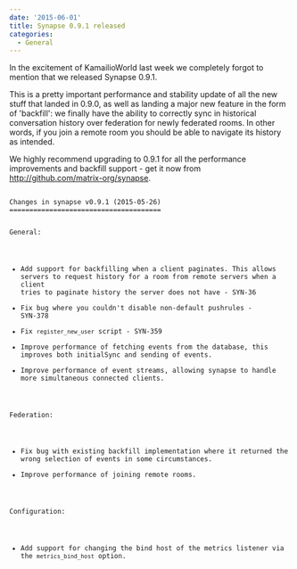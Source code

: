 ```yaml
---
date: '2015-06-01'
title: Synapse 0.9.1 released
categories:
  - General
---
```


In the excitement of KamailioWorld last week we completely forgot to mention that we released Synapse 0.9.1.

This is a pretty important performance and stability update of all the new stuff that landed in 0.9.0, as well as landing a major new feature in the form of 'backfill': we finally have the ability to correctly sync in historical conversation history over federation for newly federated rooms.  In other words, if you join a remote room you should be able to navigate its history as intended.

We highly recommend upgrading to 0.9.1 for all the performance improvements and backfill support - get it now from <a href="http://github.com/matrix-org/synapse">http://github.com/matrix-org/synapse</a>.

<code>
Changes in synapse v0.9.1 (2015-05-26)
======================================

General:

* Add support for backfilling when a client paginates. This allows servers to
  request history for a room from remote servers when a client tries to
  paginate history the server does not have - SYN-36
* Fix bug where you couldn't disable non-default pushrules - SYN-378
* Fix ``register_new_user`` script - SYN-359
* Improve performance of fetching events from the database, this improves both
  initialSync and sending of events.
* Improve performance of event streams, allowing synapse to handle more
  simultaneous connected clients.

Federation:

* Fix bug with existing backfill implementation where it returned the wrong
  selection of events in some circumstances.
* Improve performance of joining remote rooms.

Configuration:

* Add support for changing the bind host of the metrics listener via the `metrics_bind_host` option.

</code>